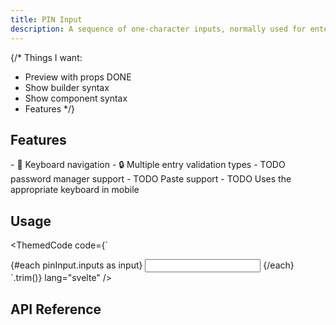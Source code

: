 ```yaml
---
title: PIN Input
description: A sequence of one-character inputs, normally used for entering PINs or OTPs.
---
```


{/*
Things I want:
- Preview with props DONE
- Show builder syntax
- Show component syntax
- Features
*/}

<Preview client:load />

## Features

<Features>
- 🎹 Keyboard navigation
- 🔒 Multiple entry validation types
- TODO password manager support
- TODO Paste support
- TODO Uses the appropriate keyboard in mobile
</Features>

## Usage

<ThemedCode code={`
<script lang="ts">
	const pinInput = new PinInput();
</script>

<div {...pinInput.root}>
	{#each pinInput.inputs as input}
		<input {...input} />
	{/each}
</div>
`.trim()}
lang="svelte" />


## API Reference

<ApiTable entry="PinInput" />
